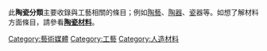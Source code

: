 {{Catnav|頁面分類|人类社会|文化|艺术|工藝}}
{{Catnav|頁面分類|人文學科|艺术|工藝}}

此'''陶瓷分類'''主要收錄與工藝相關的條目；例如[[陶藝|陶藝]]、[[陶器|陶器]]、[[瓷|瓷]]器等。如想了解材料方面條目，請參看'''[[陶瓷材料|陶瓷材料]]'''。
{{Commonscat|Ceramics}}

[[Category:藝術媒體|Category:藝術媒體]]
[[Category:工藝|Category:工藝]]
[[Category:人造材料|Category:人造材料]]